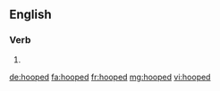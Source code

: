 ==English==

===Verb===
{{head|en|verb form}}

# {{en-past of|hoop}}

[[de:hooped]]
[[fa:hooped]]
[[fr:hooped]]
[[mg:hooped]]
[[vi:hooped]]